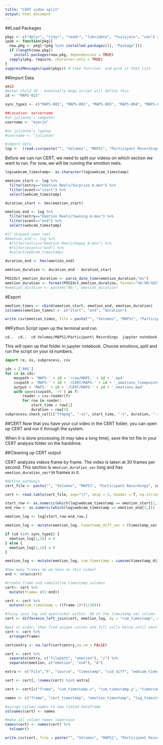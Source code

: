 ```yaml
---
title: "CERT video split"
output: html_document
---
```


##Load Packages
```r
pkgs <- c("dplyr", "tidyr", "readr", "lubridate", "fuzzyjoin", "zoo") # list packages needed
ipak <- function(pkg){
  new.pkg <- pkg[!(pkg %in% installed.packages()[, "Package"])]
  if (length(new.pkg)) 
    install.packages(new.pkg, dependencies = TRUE)
  sapply(pkg, require, character.only = TRUE)
}
suppressMessages(ipak(pkgs)) # take function, and give it that list
```

##Import Data
```r
##ID
#enter child ID - eventually mega script will define this
id <- "MAPS-015"

sync_type1 <- c("MAPS-001", "MAPS-002", "MAPS-003", "MAPS-004", "MAPS-005", "MAPS-006", "MAPS-007", "MAPS-008", "MAPS-009", "MAPS-010", "MAPS-011")

##Location- servername
#on julianne's computer 
username <- "myerju"

#on julianne's laptop 
#username <- "julianne"
```

```r
#import data
log <-  (read.csv(paste("", "Volumes", "MAPS1", "Participant Recordings", id, "synced", paste(id,"_log_webcam_sync.csv", sep = ""), sep = "/"))) 
```  

Before we can run CERT, we need to split our videos on which section we want to run. For now, we will be running the emotion reels. 
```r
log$webcam_timestamp<- as.character(log$webcam_timestamp)

emotion_start <- log %>%
  filter(entry=="Emotion Reels/Surprise A.mov") %>%
  filter(event=="start") %>%
  select(webcam_timestamp)

duration_start <- hms(emotion_start)

emotion_end <- log %>%
  filter(entry=="Emotion Reels/Yawning A.mov") %>%
  filter(event=="end") %>%
  select(webcam_timestamp)

#if skipped yawn reel
#emotion_end <- log %>%
  #filter(entry=="Emotion Reels/Happy A.mov") %>%
  #filter(event=="end") %>%
  #select(webcam_timestamp)

duration_end <- hms(emotion_end)

emotion_duration <- duration_end - duration_start

POSIXct_emotion_duration <- parse_date_time(emotion_duration,"ms")
emotion_duration <- format(POSIXct_emotion_duration, format="%H:%M:%OS")
#emotion_duration <- paste0("00:", emotion_duration)
```

#Export 
```r
emotion_times <- cbind(emotion_start, emotion_end, emotion_duration)
colnames(emotion_times) <- c("start", "end", "duration")
```

```r
write.csv(emotion_times, file = paste("", "Volumes", "MAPS1", "Participant Recordings", id, "CERT", paste(id,"_emotions_timepoints.csv", sep = ""), sep = "/"))
```

##Python Script
open up the terminal and run 

`cd..
 cd..
 cd Volumes/MAPS1/Participant\ Recordings
 jupyter notebook
`

This will open up that folder in jupyter notebook. Choose emotions_split and run the script on your id numbers.
```python
import re, os, subprocess, csv

ids = ['005']
for id in ids:
    movpath = 'MAPS-' + id + '/raw/MAPS-' + id + '.mp4'
    csvpath = 'MAPS-' + id + '/CERT/MAPS-' + id + '_emotions_timepoints.csv'
    output = 'MAPS-' + id + '/CERT/MAPS-' + id + '_emotions.mp4'
    with open(csvpath, 'rt') as f:
        reader = csv.reader(f)
        for row in reader:
            start_time = row[1]
            duration = row[3]
subprocess.check_call(["ffmpeg", "-ss", start_time, "-t", duration, "-i", movpath, "-vcodec", "copy", "-acodec", "copy", output])
```


##CERT
Now that you have your cut video in the CERT folder, you can open up CERT and run it through the system.

When it is done processing (it may take a long time), save the txt file in your CERT analysis folder on the harddrive.


##Cleaning up CERT output

CERT analyzes videos frame by frame. The video is taken at 30 frames per second. This section is `emotion_duration_sec` long and has `emotion_duration_sec*30` frames in it.

```r
#define pathways
cert_file <- paste("", "Volumes", "MAPS1", "Participant Recordings", id, "CERT", paste(id,"_emotions.txt", sep = ""), sep = "/")

cert <- read.table(cert_file, sep="\t", skip = 2, header = T, na.strings = "NaN")
```

```r
start_row <- as.numeric(which(log$webcam_timestamp == emotion_start[1,]))
end_row <- as.numeric(which(log$webcam_timestamp == emotion_end[1,]))

emotion_log <- log[start_row:end_row,]

emotion_log <- mutate(emotion_log, timestamp_diff_sec = (timestamp_sec - lag(timestamp_sec)))

if (id %in% sync_type1) {
  emotion_log[1,10] = 0
} else {
  emotion_log[1,14] = 0
}

emotion_log <- mutate(emotion_log, cum_timestamp = cumsum(timestamp_diff_sec))
```
```r
#How many frames do we have in this video?
end <- nrow(cert)

#create frame and cumulative timestamp columns
cert<- cert %>%   
  mutate(frame= c(1:end))

cert <- cert %>%
  mutate(cum_timestamp = ((frame-1)*(1/30)))
```

```r
#fuzzy join log and eyetracker within .06 of the timestamp_sec column
cert <- difference_left_join(cert, emotion_log, by = "cum_timestamp", max_dist =.06) 

#put in order, then find unique values and fill cells below until next unique value
cert <- cert %>%
  arrange(frame)

cert$entry <- na.locf(cert$entry,na.rm = FALSE) 
```

```r
cert <- cert %>%
  separate(entry, c("filepath", "emotion"), "/") %>%
  separate(emotion, c("emotion", "end"), "A")
```

```r
extra <- c("File","X", "source", "timestamp", "vid_diff", "webcam_timestamp", "timestamp_diff_sec", "filepath", "end")

cert <- cert[, !names(cert) %in% extra]

cert <- cert[c("frame", "cum_timestamp.x", "cum_timestamp.y", "timestamp_sec", "webcam_timestamp_sec",  "event", "emotion", "Mouth.Imp.X", "Y", "Left.Eye.Imp.X", "Y.1", "Right.Eye.Imp.X", "Y.2", "Mouth.Left.Corner.Imp.X", "Y.3", "Right.Eye.Nasal.Imp.X", "Y.4", "Mouth.Right.Corner.Imp.X", "Y.5", "Right.Eye.Temporal.Imp.X", "Y.6", "Left.Eye.Temporal.Imp.X", "Y.7", "Left.Eye.Nasal.Imp.X", "Y.8", "Nose.Imp.X", "Y.9", "Mouth.Left.Corner.X", "Y.10", "Mouth.Right.Corner.X", "Y.11", "X.AU.1..Inner.Brow.Raise", "X.AU.2..Outer.Brow.Raise", "X.AU.4..Brow.Lower", "X.AU.5..Eye.Widen", "X.AU.9..Nose.Wrinkle", "X.AU.10..Lip.Raise", "X.AU.12..Lip.Corner.Pull", "X.AU.14..Dimpler", "X.AU.15..Lip.Corner.Depressor", "X.AU.17..Chin.Raise", "X.AU.20..Lip.stretch", "X.AU.6..Cheek.Raise", "X.AU.7..Lids.Tight", "X.AU.18..Lip.Pucker", "X.AU.23..Lip.Tightener", "X.AU.24..Lip.Presser", "X.AU.25..Lips.Part", "X.AU.26..Jaw.Drop", "X.AU.28..Lips.Suck", "X.AU.45..Blink.Eye.Closure", "Fear.Brow..1.2.4.", "Distress.Brow..1..1.4.", "AU.10.Left", "AU.12.Left", "AU.14.Left", "AU.10.Right", "AU.12.Right", "AU.14.Right", "Gender", "Glasses", "Yaw", "Pitch", "Roll", "Smile.Detector", "Anger..v3.",  "Contempt..v3.", "Disgust..v3.", "Fear..v3.", "Joy..v3.", "Sad..v3.", "Surprise..v3.", "Neutral..v3.")] 

names <- c("frame", "cert_timestamp", "emotion_timestamp", "log_timestamp_sec", "webcam_timestamp_sec", "event", "emotion", "Mouth.Imp.X", "Mouth.Imp.Y", "Left.Eye.Imp.X", "Left.Eye.Imp.Y", "Right.Eye.Imp.X", "Right.Eye.Imp.Y", "Mouth.Left.Corner.Imp.X", "Mouth.Left.Corner.Imp.Y", "Right.Eye.Nasal.Imp.X", "Right.Eye.Nasal.Imp.Y", "Mouth.Right.Corner.Imp.X", "Mouth.Right.Corner.Imp.Y", "Right.Eye.Temporal.Imp.X", "Right.Eye.Temporal.Imp.Y", "Left.Eye.Temporal.Imp.X", "Left.Eye.Temporal.Imp.Y", "Left.Eye.Nasal.Imp.X", "Left.Eye.Nasal.Imp.Y", "Nose.Imp.X", "Nose.Imp.Y", "Mouth.Left.Corner.X", "Mouth.Left.Corner.Y", "Mouth.Right.Corner.X", "Mouth.Right.Corner.Y", "AU.1.Inner.Brow.Raise", "AU.2.Outer.Brow.Raise", "AU.4.Brow.Lower", "AU.5.Eye.Widen", "AU.9.Nose.Wrinkle", "AU.10.Lip.Raise", "AU.12.Lip.Corner.Pull", "AU.14.Dimpler", "AU.15.Lip.Corner.Depressor", "AU.17.Chin.Raise", "AU.20.Lip.stretch", "AU.6.Cheek.Raise", "AU.7.Lids.Tight", "AU.18.Lip.Pucker", "AU.23.Lip.Tightener", "AU.24.Lip.Presser", "AU.25.Lips.Part", "AU.26.Jaw.Drop", "AU.28.Lips.Suck", "AU.45.Blink.Eye.Closure", "Fear.Brow.1.2.4.", "Distress.Brow.1.1.4.", "AU.10.Left", "AU.12.Left", "AU.14.Left", "AU.10.Right", "AU.12.Right", "AU.14.Right", "Gender", "Glasses", "Yaw", "Pitch", "Roll", "Smile.Detector", "Anger.v3",  "Contempt.v3", "Disgust.v3", "Fear.v3", "Joy.v3", "Sad.v.", "Surprise.v3", "Neutral.v3.")

#assign column names to new tidied dataframe
colnames(cert) <- names

#make all column names lowercase
names(cert) <- names(cert) %>%
  tolower() 
```

```r
write.csv(cert, file = paste("", "Volumes", "MAPS1", "Participant Recordings", id, "CERT", paste(id,"_emotion_cert.csv", sep = ""), sep = "/"))
```









